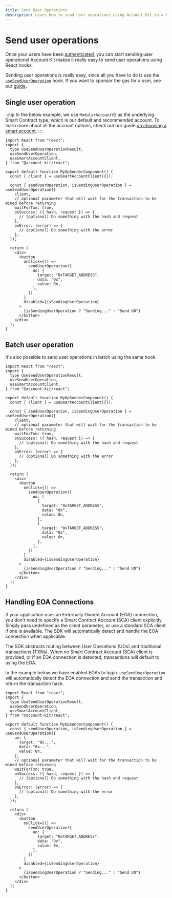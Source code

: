 ```yaml
---
title: Send User Operations
description: Learn how to send user operations using Account Kit in a React application.
---
```


# Send user operations

Once your users have been [authenticated](/react/getting-started), you can start sending user operations! Account Kit makes it really easy to send user operations using React hooks.

Sending user operations is really easy, since all you have to do is use the [`useSendUserOperation`](/reference/account-kit/react/hooks/useSendUserOperation) hook.
If you want to sponsor the gas for a user, see our [guide](/react/sponsor-gas).

## Single user operation

:::tip
In the below example, we use `ModularAccountV2` as the underlying Smart Contract type, which is our default and recommended account. To learn more about all the account options, check out our guide [on choosing a smart account](/smart-contracts/choosing-a-smart-account).
:::

```tsx twoslash
import React from "react";
import {
  type UseSendUserOperationResult,
  useSendUserOperation,
  useSmartAccountClient,
} from "@account-kit/react";

export default function MyOpSenderComponent() {
  const { client } = useSmartAccountClient({});

  const { sendUserOperation, isSendingUserOperation } = useSendUserOperation({
    client,
    // optional parameter that will wait for the transaction to be mined before returning
    waitForTxn: true,
    onSuccess: ({ hash, request }) => {
      // [optional] Do something with the hash and request
    },
    onError: (error) => {
      // [optional] Do something with the error
    },
  });

  return (
    <div>
      <button
        onClick={() =>
          sendUserOperation({
            uo: {
              target: "0xTARGET_ADDRESS",
              data: "0x",
              value: 0n,
            },
          })
        }
        disabled={isSendingUserOperation}
      >
        {isSendingUserOperation ? "Sending..." : "Send UO"}
      </button>
    </div>
  );
}
```

## Batch user operation

It's also possible to send user operations in batch using the same hook.

```tsx twoslash
import React from "react";
import {
  type UseSendUserOperationResult,
  useSendUserOperation,
  useSmartAccountClient,
} from "@account-kit/react";

export default function MyOpSenderComponent() {
  const { client } = useSmartAccountClient({});

  const { sendUserOperation, isSendingUserOperation } = useSendUserOperation({
    client,
    // optional parameter that will wait for the transaction to be mined before returning
    waitForTxn: true,
    onSuccess: ({ hash, request }) => {
      // [optional] Do something with the hash and request
    },
    onError: (error) => {
      // [optional] Do something with the error
    },
  });

  return (
    <div>
      <button
        onClick={() =>
          sendUserOperation({
            uo: [
              {
                target: "0xTARGET_ADDRESS",
                data: "0x",
                value: 0n,
              },
              {
                target: "0xTARGET_ADDRESS",
                data: "0x",
                value: 0n,
              },
            ],
          })
        }
        disabled={isSendingUserOperation}
      >
        {isSendingUserOperation ? "Sending..." : "Send UO"}
      </button>
    </div>
  );
}
```

## Handling EOA Connections

If your application uses an Externally Owned Account (EOA) connection, you don't need to specify a Smart Contract Account (SCA) client explicitly. Simply pass undefined as the client parameter, or use a standard SCA client if one is available. The SDK will automatically detect and handle the EOA connection when applicable.

The SDK abstracts routing between User Operations (UOs) and traditional transactions (TXNs). When no Smart Contract Account (SCA) client is provided, or if an EOA connection is detected, transactions will default to using the EOA.

In the example below we have enabled EOAs to login. `useSendUserOperation` will automatically detect the EOA connection and send the transaction and return the transaction hash.

```tsx twoslash
import React from "react";
import {
  type UseSendUserOperationResult,
  useSendUserOperation,
  useSmartAccountClient,
} from "@account-kit/react";

export default function MyOpSenderComponent() {
  const { sendUserOperation, isSendingUserOperation } = useSendUserOperation({
    uo: {
      target: "0x...",
      data: "0x...",
      value: 0n,
    },
    // optional parameter that will wait for the transaction to be mined before returning
    waitForTxn: true,
    onSuccess: ({ hash, request }) => {
      // [optional] Do something with the hash and request
    },
    onError: (error) => {
      // [optional] Do something with the error
    },
  });

  return (
    <div>
      <button
        onClick={() =>
          sendUserOperation({
            uo: {
              target: "0xTARGET_ADDRESS",
              data: "0x",
              value: 0n,
            },
          })
        }
        disabled={isSendingUserOperation}
      >
        {isSendingUserOperation ? "Sending..." : "Send UO"}
      </button>
    </div>
  );
}
```

